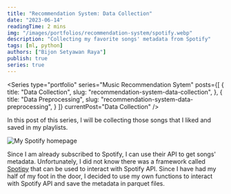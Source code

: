 ```yaml
---
title: "Recommendation System: Data Collection"
date: "2023-06-14"
readingTime: 2 mins
img: "/images/portfolios/recommendation-system/spotify.webp"
description: "Collecting my favorite songs' metadata from Spotify"
tags: [ml, python]
authors: ["Bijon Setyawan Raya"]
publish: true
series: true
---
```


<Series
  type="portfolio"
  series="Music Recommendation Sytem"
  posts={[
    {
      title: "Data Collection",
      slug: "recommendation-system-data-collection",
    },
    {
      title: "Data Preprocessing",
      slug: "recommendation-system-data-preprocessing",
    }
  ]}
  currentPost="Data Collection"
/>

In this post of this series, I will be collecting those songs that I liked and saved in my playlists.

![My Spotify homepage](/images/portfolios/recommendation-system/spotify-ui.png "My Spotify homepage")

Since I am already subscribed to Spotify, I can use their API to get songs' metadata.
Unfortunately, I did not know there was a framework called [Spotipy](https://spotipy.readthedocs.io/en/2.18.0/) that can be used to interact with Spotify API.
Since I have had my half of my foot in the door, I decided to use my own functions to interact with Spotify API and save the metadata in parquet files.
